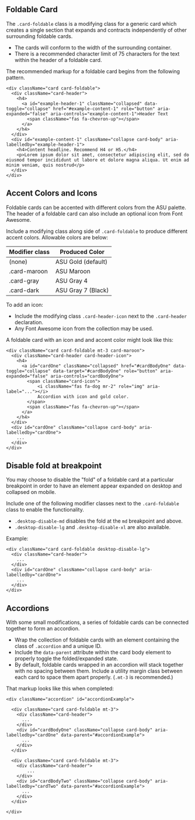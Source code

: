 
<Meta title="Docs/Accordions" />

## Foldable Card

The `.card-foldable` class is a modifying class for a generic card which creates a single section that expands and contracts independently of other surrounding foldable cards.

- The cards will conform to the width of the surrounding container.
- There is a recommended character limit of 75 characters for the text within the header of a foldable card.

The recommended markup for a foldable card begins from the following pattern.

```
<div className="card card-foldable">
  <div className="card-header">
    <h4>
      <a id="example-header-1" className="collapsed" data-toggle="collapse" href="#example-content-1" role="button" aria-expanded="false" aria-controls="example-content-1">Header Text
        <span className="fas fa-chevron-up"></span>
      </a>
    </h4>
  </div>
  <div id="example-content-1" className="collapse card-body" aria-labelledby="example-header-1">
    <h4>Content headline. Recommend H4 or H5.</h4>
    <p>Lorem ipsum dolor sit amet, consectetur adipiscing elit, sed do eiusmod tempor incididunt ut labore et dolore magna aliqua. Ut enim ad minim veniam, quis nostrud</p>
  </div>
</div>
```

## Accent Colors and Icons

Foldable cards can be accented with different colors from the ASU palette. The header of a foldable card can also include an optional icon from Font Awesome.

Include a modifying class along side of `.card-foldable` to produce different accent colors. Allowable colors are below:

| Modifier class | Produced Color     |
| -------------- | ------------------ |
| (none)         | ASU Gold (default) |
| .card-maroon   | ASU Maroon         |
| .card-gray     | ASU Gray 4         |
| .card-dark     | ASU Gray 7 (Black) |

To add an icon:

- Include the modifying class `.card-header-icon` next to the `.card-header` declaration.
- Any Font Awesome icon from the collection may be used.

A foldable card with an icon and and accent color might look like this:

```
<div className="card card-foldable mt-3 card-maroon">
  <div className="card-header card-header-icon">
    <h4>
      <a id="cardOne" className="collapsed" href="#cardBodyOne" data-toggle="collapse" data-target="#cardBodyOne" role="button" aria-expanded="false" aria-controls="cardBodyOne">
        <span className="card-icon">
            <i className="fas fa-dog mr-2" role="img" aria-label="..."></i>
            Accordion with icon and gold color.
        </span>
        <span className="fas fa-chevron-up"></span>
      </a>
    </h4>
  </div>
  <div id="cardOne" className="collapse card-body" aria-labelledby="cardOne">
    ...
  </div>
</div>
```

## Disable fold at breakpoint

You may choose to disable the "fold" of a foldable card at a particular breakpoint in order to have an element appear expanded on desktop and collapsed on mobile.

Include one of the following modifier classes next to the `.card-foldable` class to enable the functionality.

- `.desktop-disable-md` disables the fold at the `md` breakpoint and above.
- `.desktop-disable-lg` and `.desktop-disable-xl` are also available.

Example:

```
<div className="card card-foldable desktop-disable-lg">
  <div className="card-header">
    ...
  </div>
  <div id="cardOne" className="collapse card-body" aria-labelledby="cardOne">
    ...
  </div>
</div>
```

## Accordions

With some small modifications, a series of foldable cards can be connected together to form an accordion.

- Wrap the collection of foldable cards with an element containing the class of `.accordion` and a unique ID.
- Include the `data-parent` attribute within the card body element to properly toggle the folded/expanded state.
- By default, foldable cards wrapped in an accordion will stack together with no spacing between them. Include a utility margin class between each card to space them apart properly. (`.mt-3` is recommended.)

That markup looks like this when completed:

```
<div className="accordion" id="accordionExample">

  <div className="card card-foldable mt-3">
    <div className="card-header">
      ...
    </div>
    <div id="cardBodyOne" className="collapse card-body" aria-labelledby="cardOne" data-parent="#accordionExample">
      ...
    </div>
  </div>

  <div className="card card-foldable mt-3">
    <div className="card-header">
        ...
    </div>
    <div id="cardBodyTwo" className="collapse card-body" aria-labelledby="cardTwo" data-parent="#accordionExample">
      ...
    </div>
  </div>

</div>
```
